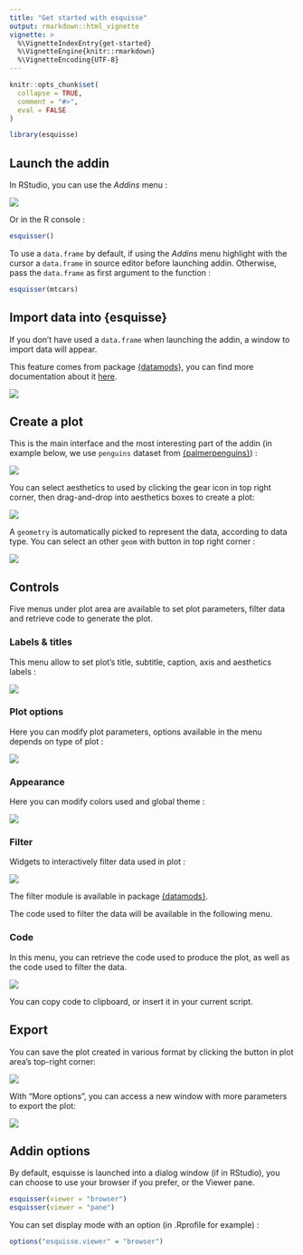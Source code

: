 ---
title: "Get started with esquisse"
output: rmarkdown::html_vignette
vignette: >
  %\VignetteIndexEntry{get-started}
  %\VignetteEngine{knitr::rmarkdown}
  %\VignetteEncoding{UTF-8}
---

```{r, include = FALSE}
knitr::opts_chunk$set(
  collapse = TRUE,
  comment = "#>",
  eval = FALSE
)
```

```{r setup}
library(esquisse)
```


<style>
img {
  max-width: 700px;
}
</style>



## Launch the addin

In RStudio, you can use the *Addins* menu : 

![](figures/launch-addin.png)


Or in the R console :

```{r}
esquisser()
```


To use a `data.frame` by default, if using the *Addins* menu highlight with the cursor a `data.frame` in source editor before launching addin.
Otherwise, pass the `data.frame` as first argument to the function :

```{r}
esquisser(mtcars)
```



## Import data into {esquisse}

If you don't have used a `data.frame` when launching the addin, a window to import data will appear.

This feature comes from package [{datamods}](https://github.com/dreamRs/datamods), you can find more documentation about it [here](https://dreamrs.github.io/datamods/articles/datamods.html).

![](figures/import-data.png)


## Create a plot

This is the main interface and the most interesting part of the addin (in example below, we use `penguins` dataset from [{palmerpenguins}](https://github.com/allisonhorst/palmerpenguins)) :

![](figures/esquisse.png)

You can select aesthetics to used by clicking the gear icon in top right corner, then drag-and-drop into aesthetics boxes to create a plot: 

![](figures/aesthetics.png)


A `geometry` is automatically picked to represent the data, according to data type. You can select an other `geom` with button in top right corner : 

![](figures/geometries.png)



## Controls

Five menus under plot area are available to set plot parameters, filter data and retrieve code to generate the plot.


### Labels & titles

This menu allow to set plot's title, subtitle, caption, axis and aesthetics labels :

![](figures/controls-labels.png)


### Plot options

Here you can modify plot parameters, options available in the menu depends on type of plot :

![](figures/controls-plot-options.png)


### Appearance

Here you can modify colors used and global theme :

![](figures/controls-appearance.png)



### Filter

Widgets to interactively filter data used in plot : 

![](figures/controls-filters.png)

The filter module is available in package [{datamods}](https://dreamrs.github.io/datamods/articles/datamods.html#filter).

The code used to filter the data will be available in the following menu.


### Code

In this menu, you can retrieve the code used to produce the plot, as well as the code used to filter the data.

![](figures/controls-code.png)

You can copy code to clipboard, or insert it in your current script.


## Export

You can save the plot created in various format by clicking the button in plot area's top-right corner:

![](figures/export.png)

With "More options", you can access a new window with more parameters to export the plot:

![](figures/export-options.png)



## Addin options

By default, esquisse is launched into a dialog window (if in RStudio), you can choose to use your browser if you prefer, or the Viewer pane.

```{r}
esquisser(viewer = "browser")
esquisser(viewer = "pane")
```


You can set display mode with an option (in .Rprofile for example) :

```{r}
options("esquisse.viewer" = "browser")
```


